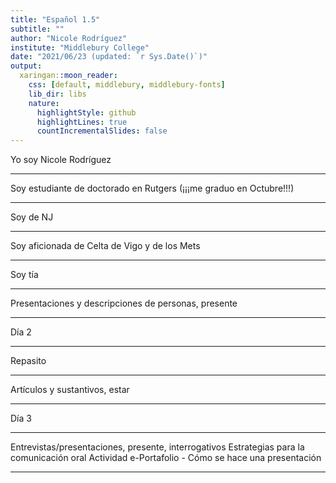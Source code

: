 ```yaml
---
title: "Español 1.5"
subtitle: ""
author: "Nicole Rodríguez"
institute: "Middlebury College"
date: "2021/06/23 (updated: `r Sys.Date()`)"
output:
  xaringan::moon_reader:
    css: [default, middlebury, middlebury-fonts]
    lib_dir: libs
    nature:
      highlightStyle: github
      highlightLines: true
      countIncrementalSlides: false
---
```


Yo soy Nicole Rodríguez


---

Soy estudiante de doctorado en Rutgers (¡¡¡me graduo en Octubre!!!)

---

Soy de NJ

---

Soy aficionada de Celta de Vigo y de los Mets

---

Soy tía

---

Presentaciones y descripciones de personas, presente

---

Día 2

---

Repasito

---

Artículos y sustantivos, estar

---

Día 3

---

Entrevistas/presentaciones, presente, interrogativos
Estrategias para la comunicación oral
Actividad e-Portafolio - Cómo se hace una presentación

---
